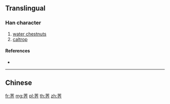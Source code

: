 {{character info/new}}
{{also|薺}}
==Translingual==

===Han character===
{{Han char|rn=140|rad=艸|as=06|sn=12|four=|canj=TYKL}}

# [[water chestnut]]s
# [[caltrop]]

====References====
* {{Han ref|kx=1031.381|hdz=53208.040|uh=8360|ud=33632}}

----

==Chinese==
{{zh-see|薺}}

[[fr:荠]]
[[mg:荠]]
[[pl:荠]]
[[th:荠]]
[[zh:荠]]